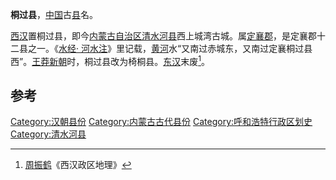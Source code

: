 '''桐过县'''，[[中国|中国]]古[[县|县]]名。

[[西汉|西汉]]置桐过县，即今[[内蒙古自治区|内蒙古自治区]][[清水河县|清水河县]]西上城湾古城。属[[定襄郡|定襄郡]]，是定襄郡十二县之一。《[[水经注|水经· 河水注]]》里记载，[[黄河|黄河]]水“又南过赤城东，又南过定襄桐过县西”。[[王莽|王莽]][[新朝|新朝]]时，桐过县改为椅桐县。[[东汉|东汉]]末废<ref>[[周振鹤|周振鹤]]《西汉政区地理》</ref>。
==参考==
{{reflist}}
{{汉朝行政区划小作品}}
[[Category:汉朝县份|Category:汉朝县份]]
[[Category:内蒙古古代县份|Category:内蒙古古代县份]]
[[Category:呼和浩特行政区划史|Category:呼和浩特行政区划史]]
[[Category:清水河县|Category:清水河县]]